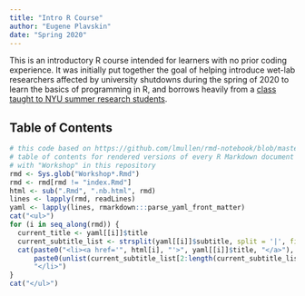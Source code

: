 ```yaml
---
title: "Intro R Course"
author: "Eugene Plavskin"
date: "Spring 2020"
---
```


This is an introductory R course intended for learners with no prior coding experience. It was initially put together the goal of helping introduce wet-lab researchers affected by university shutdowns during the spring of 2020 to learn the basics of programming in R, and borrows heavily from a [class taught to NYU summer research students](https://github.com/plavskin/SURP_R_course). 

## Table of Contents

```r
# this code based on https://github.com/lmullen/rmd-notebook/blob/master/index.Rmd
# table of contents for rendered versions of every R Markdown document starting
# with "Workshop" in this repository
rmd <- Sys.glob("Workshop*.Rmd")
rmd <- rmd[rmd != "index.Rmd"]
html <- sub(".Rmd", ".nb.html", rmd)
lines <- lapply(rmd, readLines)
yaml <- lapply(lines, rmarkdown:::parse_yaml_front_matter)
cat("<ul>")
for (i in seq_along(rmd)) {
  current_title <- yaml[[i]]$title
  current_subtitle_list <- strsplit(yaml[[i]]$subtitle, split = '|', fixed = T)
  cat(paste0("<li><a href='", html[i], "'>", yaml[[i]]$title, "</a>"),
      paste0(unlist(current_subtitle_list[2:length(current_subtitle_list)]),'<br/>'),
      "</li>")
}
cat("</ul>")
```